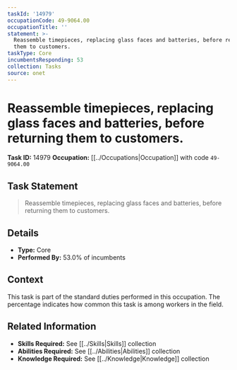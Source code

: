 ```yaml
---
taskId: '14979'
occupationCode: 49-9064.00
occupationTitle: ''
statement: >-
  Reassemble timepieces, replacing glass faces and batteries, before returning
  them to customers.
taskType: Core
incumbentsResponding: 53
collection: Tasks
source: onet
---
```

# Reassemble timepieces, replacing glass faces and batteries, before returning them to customers.

**Task ID:** 14979
**Occupation:** [[../Occupations|Occupation]] with code `49-9064.00`

## Task Statement

> Reassemble timepieces, replacing glass faces and batteries, before returning them to customers.

## Details

- **Type:** Core
- **Performed By:** 53.0% of incumbents

## Context

This task is part of the standard duties performed in this occupation. The percentage indicates how common this task is among workers in the field.

## Related Information

- **Skills Required:** See [[../Skills|Skills]] collection
- **Abilities Required:** See [[../Abilities|Abilities]] collection
- **Knowledge Required:** See [[../Knowledge|Knowledge]] collection
